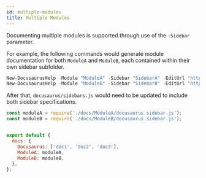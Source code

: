 ```yaml
---
id: multiple-modules
title: Multiple Modules
---
```


Documenting multiple modules is supported through use of the `-Sidebar` parameter.

For example, the following commands would generate module documentation for
both `ModuleA` and `ModuleB`, each contained within their own sidebar subfolder.

```powershell
New-DocusaurusHelp -Module "ModuleA" -Sidebar "SidebarA" -EditUrl "http://some.url/ModuleA"
New-DocusaurusHelp -Module "ModuleB" -Sidebar "SidebarB" -EditUrl "http://some.url/ModuleB"
```

After that, `docusaurus/sidebars.js` would need to be updated to include both sidebar specifications.

```js
const moduleA = require('./docs/ModuleA/docusaurus.sidebar.js');
const moduleB = require('./docs/ModuleB/docusaurus.sidebar.js');


export default {
  docs: {
    Docusaurus: ['doc1', 'doc2', 'doc3'],
    ModuleA: moduleA,
    ModuleB: moduleB,
  },
};
```

